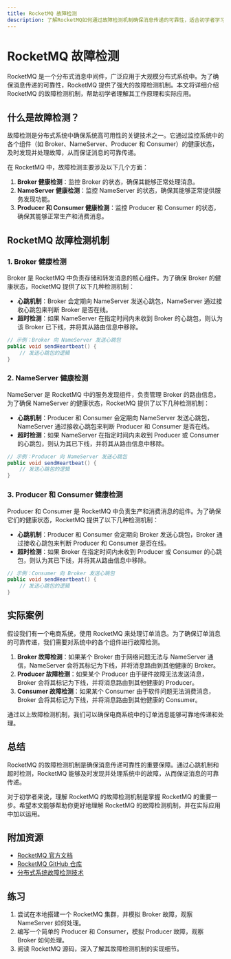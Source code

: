 ```yaml
---
title: RocketMQ 故障检测
description: 了解RocketMQ如何通过故障检测机制确保消息传递的可靠性，适合初学者学习。
---
```


# RocketMQ 故障检测

RocketMQ 是一个分布式消息中间件，广泛应用于大规模分布式系统中。为了确保消息传递的可靠性，RocketMQ 提供了强大的故障检测机制。本文将详细介绍 RocketMQ 的故障检测机制，帮助初学者理解其工作原理和实际应用。

## 什么是故障检测？

故障检测是分布式系统中确保系统高可用性的关键技术之一。它通过监控系统中的各个组件（如 Broker、NameServer、Producer 和 Consumer）的健康状态，及时发现并处理故障，从而保证消息的可靠传递。

在 RocketMQ 中，故障检测主要涉及以下几个方面：

1. **Broker 健康检测**：监控 Broker 的状态，确保其能够正常处理消息。
2. **NameServer 健康检测**：监控 NameServer 的状态，确保其能够正常提供服务发现功能。
3. **Producer 和 Consumer 健康检测**：监控 Producer 和 Consumer 的状态，确保其能够正常生产和消费消息。

## RocketMQ 故障检测机制

### 1. Broker 健康检测

Broker 是 RocketMQ 中负责存储和转发消息的核心组件。为了确保 Broker 的健康状态，RocketMQ 提供了以下几种检测机制：

- **心跳机制**：Broker 会定期向 NameServer 发送心跳包，NameServer 通过接收心跳包来判断 Broker 是否在线。
- **超时检测**：如果 NameServer 在指定时间内未收到 Broker 的心跳包，则认为该 Broker 已下线，并将其从路由信息中移除。

```java
// 示例：Broker 向 NameServer 发送心跳包
public void sendHeartbeat() {
    // 发送心跳包的逻辑
}
```

### 2. NameServer 健康检测

NameServer 是 RocketMQ 中的服务发现组件，负责管理 Broker 的路由信息。为了确保 NameServer 的健康状态，RocketMQ 提供了以下几种检测机制：

- **心跳机制**：Producer 和 Consumer 会定期向 NameServer 发送心跳包，NameServer 通过接收心跳包来判断 Producer 和 Consumer 是否在线。
- **超时检测**：如果 NameServer 在指定时间内未收到 Producer 或 Consumer 的心跳包，则认为其已下线，并将其从路由信息中移除。

```java
// 示例：Producer 向 NameServer 发送心跳包
public void sendHeartbeat() {
    // 发送心跳包的逻辑
}
```

### 3. Producer 和 Consumer 健康检测

Producer 和 Consumer 是 RocketMQ 中负责生产和消费消息的组件。为了确保它们的健康状态，RocketMQ 提供了以下几种检测机制：

- **心跳机制**：Producer 和 Consumer 会定期向 Broker 发送心跳包，Broker 通过接收心跳包来判断 Producer 和 Consumer 是否在线。
- **超时检测**：如果 Broker 在指定时间内未收到 Producer 或 Consumer 的心跳包，则认为其已下线，并将其从路由信息中移除。

```java
// 示例：Consumer 向 Broker 发送心跳包
public void sendHeartbeat() {
    // 发送心跳包的逻辑
}
```

## 实际案例

假设我们有一个电商系统，使用 RocketMQ 来处理订单消息。为了确保订单消息的可靠传递，我们需要对系统中的各个组件进行故障检测。

1. **Broker 故障检测**：如果某个 Broker 由于网络问题无法与 NameServer 通信，NameServer 会将其标记为下线，并将消息路由到其他健康的 Broker。
2. **Producer 故障检测**：如果某个 Producer 由于硬件故障无法发送消息，Broker 会将其标记为下线，并将消息路由到其他健康的 Producer。
3. **Consumer 故障检测**：如果某个 Consumer 由于软件问题无法消费消息，Broker 会将其标记为下线，并将消息路由到其他健康的 Consumer。

通过以上故障检测机制，我们可以确保电商系统中的订单消息能够可靠地传递和处理。

## 总结

RocketMQ 的故障检测机制是确保消息传递可靠性的重要保障。通过心跳机制和超时检测，RocketMQ 能够及时发现并处理系统中的故障，从而保证消息的可靠传递。

对于初学者来说，理解 RocketMQ 的故障检测机制是掌握 RocketMQ 的重要一步。希望本文能够帮助你更好地理解 RocketMQ 的故障检测机制，并在实际应用中加以运用。

## 附加资源

- [RocketMQ 官方文档](https://rocketmq.apache.org/docs/)
- [RocketMQ GitHub 仓库](https://github.com/apache/rocketmq)
- [分布式系统故障检测技术](https://en.wikipedia.org/wiki/Fault_detection)

## 练习

1. 尝试在本地搭建一个 RocketMQ 集群，并模拟 Broker 故障，观察 NameServer 如何处理。
2. 编写一个简单的 Producer 和 Consumer，模拟 Producer 故障，观察 Broker 如何处理。
3. 阅读 RocketMQ 源码，深入了解其故障检测机制的实现细节。